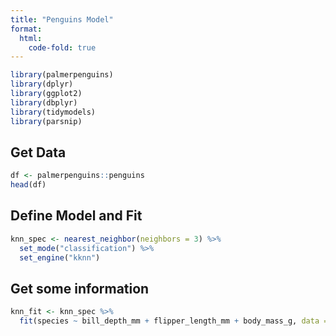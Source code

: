 ```yaml
---
title: "Penguins Model"
format:
  html:
    code-fold: true
---
```


```r
library(palmerpenguins)
library(dplyr)
library(ggplot2)
library(dbplyr)
library(tidymodels)
library(parsnip)
```

## Get Data

```r
df <- palmerpenguins::penguins
head(df)
```

## Define Model and Fit

```r
knn_spec <- nearest_neighbor(neighbors = 3) %>%
  set_mode("classification") %>%
  set_engine("kknn")
```

## Get some information

```r
knn_fit <- knn_spec %>%
  fit(species ~ bill_depth_mm + flipper_length_mm + body_mass_g, data = df)
```
